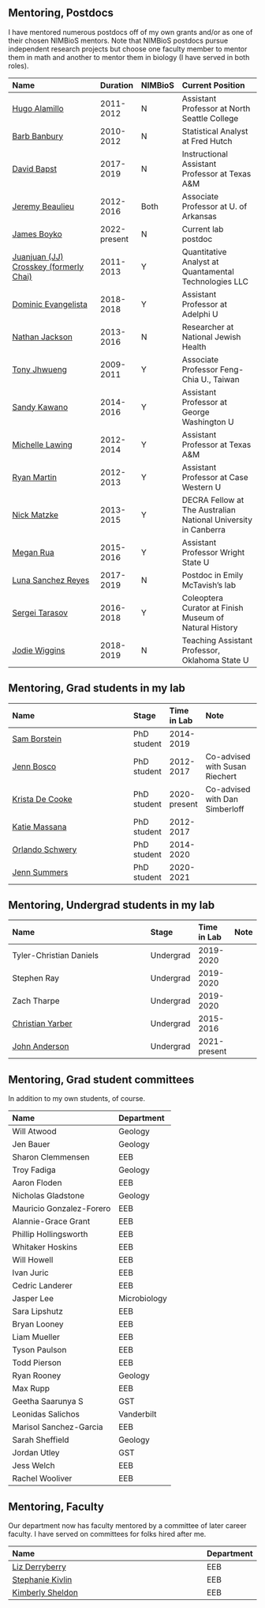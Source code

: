 

## Mentoring, Postdocs

I have mentored numerous postdocs off of my own grants and/or as one of their chosen NIMBioS mentors. Note that NIMBioS postdocs pursue independent research projects but choose one faculty member to mentor them in math and another to mentor them in biology (I have served in both roles).


|Name                                                                             |Duration     |NIMBioS |Current Position                                                |
|:--------------------------------------------------------------------------------|:------------|:-------|:---------------------------------------------------------------|
|[Hugo Alamillo](https://people.northseattle.edu/users/halamillo)                 |2011-2012    |N       |Assistant Professor at North Seattle College                    |
|[Barb Banbury](https://www.linkedin.com/in/bbanbury)                             |2010-2012    |N       |Statistical Analyst at Fred Hutch                               |
|[David Bapst](https://geogeo.tamu.edu/people/profiles/faculty/bapstdavidwilliam.html)  |2017-2019    |N       |Instructional Assistant Professor at Texas A&M             |
|[Jeremy Beaulieu](https://www.jeremybeaulieu.org/)                                |2012-2016    |Both    |Associate Professor at U. of Arkansas                           |
|[James Boyko](https://jamesboyko.com/)                                |2022-present   |N    |Current lab postdoc                           |
|[Juanjuan (JJ) Crosskey (formerly Chai)](https://www.linkedin.com/in/jjcrosskey) |2011-2013    |Y       |Quantitative Analyst at Quantamental Technologies LLC           |
|[Dominic Evangelista](https://www.roachbrain.com)                                |2018-2018    |Y       |Assistant Professor at Adelphi U                                 |
|[Nathan Jackson](https://nathandjackson.com/)                                     |2013-2016    |N       |Researcher at National Jewish Health                            |
|[Tony Jhwueng](https://www.tonyjhwueng.info/)                                     |2009-2011    |Y       |Associate Professor Feng-Chia U., Taiwan                        |
|[Sandy Kawano](https://sandykawano.weebly.com/)                                   |2014-2016    |Y       |Assistant Professor at George Washington U |
|[Michelle Lawing](https://people.tamu.edu/~alawing/)                              |2012-2014    |Y       |Assistant Professor at Texas A&M                                   |
|[Ryan Martin](https://www.martinevolutionaryecologylab.com)                       |2012-2013    |Y       |Assistant Professor at Case Western U                              |
|[Nick Matzke](https://nickmatzke.weebly.com)                                      |2013-2015    |Y       |DECRA Fellow at The Australian National University in Canberra  |
|[Megan Rua](https://meganrua.wordpress.com)                                      |2015-2016    |Y       |Assistant Professor Wright State U                              |
|[Luna Sanchez Reyes](https://www.lunasare.com/)                                  |2017-2019    |N       |Postdoc in Emily McTavish's lab           |
|[Sergei Tarasov](https://www.tarasovlab.com/)                |2016-2018    |Y       |Coleoptera Curator at Finish Museum of Natural History    |
|[Jodie Wiggins](https://jwiggi18.github.io/)                                     |2018-2019    |N       |Teaching Assistant Professor, Oklahoma State U                  |


## Mentoring, Grad students in my lab

 


|Name                                                                      |Stage       |Time in Lab  |Note                           |
|:-------------------------------------------------------------------------|:-----------|:------------|:------------------------------|
|[Sam Borstein](https://fish4thought.wordpress.com/)                       |PhD student |2014-2019    |                               |
|[Jenn Bosco](https://sites.google.com/site/jenniferboscoinfo/home)        |PhD student |2012-2017    |Co-advised with Susan Riechert |
|[Krista De Cooke](https://www.linkedin.com/in/krista-de-cooke-163a87116/) |PhD student |2020-present |Co-advised with Dan Simberloff |
|[Katie Massana](https://sites.google.com/site/kathrynamassana/home)       |PhD student |2012-2017    |                               |
|[Orlando Schwery](https://sites.google.com/site/orlandoschwery/home)      |PhD student |2014-2020    |                               |
|[Jenn Summers](https://cubalibrejenn.wixsite.com/jennsummers)             |PhD student |2020-2021 |                               |


## Mentoring, Undergrad students in my lab

 


|Name                                                                      |Stage     |Time in Lab |Note |
|:-------------------------------------------------------------------------|:---------|:-----------|:----|
|Tyler-Christian Daniels                                                   |Undergrad |2019-2020   |     |
|Stephen Ray                                                               |Undergrad |2019-2020   |     |
|Zach Tharpe                                                               |Undergrad |2019-2020   |     |
|[Christian Yarber](https://www.researchgate.net/profile/Christian_Yarber) |Undergrad |2015-2016   |     |
|[John Anderson](https://sites.google.com/view/john-anderson-research)	   |Undergrad |2021-present   |     |


## Mentoring, Grad student committees

In addition to my own students, of course.


|Name                     |Department   |
|:------------------------|:------------|
|Will Atwood              |Geology      |
|Jen Bauer                |Geology      |
|Sharon Clemmensen        |EEB          |
|Troy Fadiga              |Geology      |
|Aaron Floden             |EEB          |
|Nicholas Gladstone       |Geology      |
|Mauricio Gonzalez-Forero |EEB          |
|Alannie-Grace Grant      |EEB          |
|Phillip Hollingsworth    |EEB          |
|Whitaker Hoskins         |EEB          |
|Will Howell              |EEB          |
|Ivan Juric               |EEB          |
|Cedric Landerer          |EEB          |
|Jasper Lee               |Microbiology |
|Sara Lipshutz            |EEB          |
|Bryan Looney             |EEB          |
|Liam Mueller             |EEB          |
|Tyson Paulson            |EEB          |
|Todd Pierson             |EEB          |
|Ryan Rooney              |Geology      |
|Max Rupp                 |EEB          |
|Geetha Saarunya S        |GST          |
|Leonidas Salichos        |Vanderbilt   |
|Marisol Sanchez-Garcia   |EEB          |
|Sarah Sheffield          |Geology      |
|Jordan Utley             |GST          |
|Jess Welch               |EEB          |
|Rachel Wooliver          |EEB          |


## Mentoring, Faculty

Our department now has faculty mentored by a committee of later career faculty. I have served on committees for folks hired after me.


|Name                                                          |Department |
|:-------------------------------------------------------------|:----------|
|[Liz Derryberry](https://derryberrylab.wordpress.com/people/) |EEB        |
|[Stephanie Kivlin](https://skivlin.wordpress.com/)            |EEB        |
|[Kimberly Sheldon](https://www.biogeographyresearch.org/)      |EEB        |

